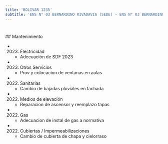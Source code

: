 ```yaml
---
title: 'BOLIVAR 1235'
subtitle: 'ENS N° 03 BERNARDINO RIVADAVIA (SEDE) - ENS N° 03 BERNARDINO RIVADAVIA (Anexo Nivel Inicial)'
---
```


#


 ## Mantenimiento

*  (2023) Electricidad 
    + Adecuación de SDF 2023

*  (2023) Otros Servicios 
    + Prov y colocacion de ventanas en aulas

*  (2022) Sanitarias 
    + Cambio de bajadas pluviales en fachada

*  (2022) Medios de elevación 
    + Reparacion de ascensor y reemplazo tapas

*  (2022) Gas 
    + Adecuacion de instal de gas a normativa

*  (2022) Cubiertas / Impermeabilizaciones 
    + Cambio de cubierta de chapa y cielorraso



